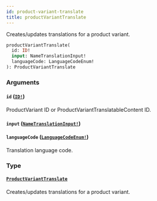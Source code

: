```yaml
---
id: product-variant-translate
title: productVariantTranslate
---
```


Creates/updates translations for a product variant.

```graphql
productVariantTranslate(
  id: ID!
  input: NameTranslationInput!
  languageCode: LanguageCodeEnum!
): ProductVariantTranslate

```

### Arguments

#### `id` ([`ID!`](/developer/api-reference/scalars/id.mdx))

ProductVariant ID or ProductVariantTranslatableContent ID.

#### `input` ([`NameTranslationInput!`](/developer/api-reference/inputs/name-translation-input.mdx))

#### `languageCode` ([`LanguageCodeEnum!`](/developer/api-reference/enums/language-code-enum.mdx))

Translation language code.

### Type

#### [`ProductVariantTranslate`](/developer/api-reference/objects/product-variant-translate.mdx)

Creates/updates translations for a product variant.

